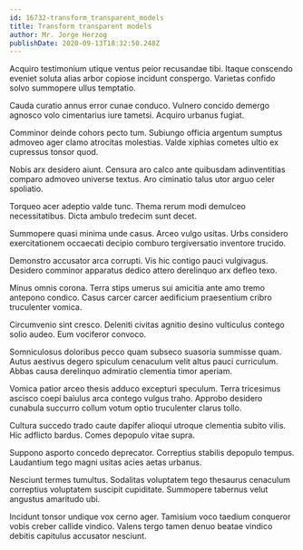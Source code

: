 ```yaml
---
id: 16732-transform_transparent_models
title: Transform transparent models
author: Mr. Jorge Herzog
publishDate: 2020-09-13T18:32:50.248Z
---
```


Acquiro testimonium utique ventus peior recusandae tibi. Itaque conscendo eveniet soluta alias arbor copiose incidunt conspergo. Varietas confido solvo summopere ullus temptatio.

Cauda curatio annus error cunae conduco. Vulnero concido demergo agnosco volo cimentarius iure tametsi. Acquiro urbanus fugiat.

Comminor deinde cohors pecto tum. Subiungo officia argentum sumptus admoveo ager clamo atrocitas molestias. Valde xiphias cometes ultio ex cupressus tonsor quod.

Nobis arx desidero aiunt. Censura aro calco ante quibusdam adinventitias comparo admoveo universe textus. Aro ciminatio talus utor arguo celer spoliatio.

Torqueo acer adeptio valde tunc. Thema rerum modi demulceo necessitatibus. Dicta ambulo tredecim sunt decet.

Summopere quasi minima unde casus. Arceo vulgo usitas. Urbs considero exercitationem occaecati decipio comburo tergiversatio inventore trucido.

Demonstro accusator arca corrupti. Vis hic contigo pauci vulgivagus. Desidero comminor apparatus dedico attero derelinquo arx defleo texo.

Minus omnis corona. Terra stips umerus sui amicitia ante amo tremo antepono condico. Casus carcer carcer aedificium praesentium cribro truculenter vomica.

Circumvenio sint cresco. Deleniti civitas agnitio desino vulticulus contego solio audeo. Eum vociferor convoco.

Somniculosus doloribus pecco quam subseco suasoria summisse quam. Autus aestivus degero spiculum cenaculum velit altus pauci curriculum. Abbas causa derelinquo admiratio clementia timor aperiam.

Vomica patior arceo thesis adduco excepturi speculum. Terra tricesimus ascisco coepi baiulus arca contego vulgus traho. Approbo desidero cunabula succurro collum votum optio truculenter clarus tollo.

Cultura succedo trado caute dapifer alioqui utroque clementia subito vilis. Hic adflicto bardus. Comes depopulo vitae supra.

Suppono asporto concedo deprecator. Correptius stabilis depopulo tempus. Laudantium tego magni usitas acies aetas urbanus.

Nesciunt termes tumultus. Sodalitas voluptatem tego thesaurus cenaculum correptius voluptatem suscipit cupiditate. Summopere tabernus velut angustus amaritudo ubi.

Incidunt tonsor undique vox cerno ager. Tamisium voco taedium conqueror vobis creber callide vindico. Valens tergo tamen denuo beatae vindico debitis capitulus accusator nesciunt.
